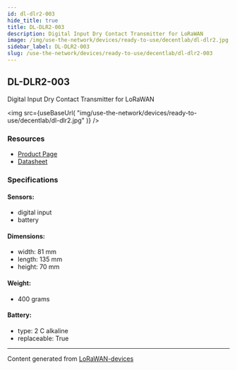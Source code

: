 ```yaml
---
id: dl-dlr2-003
hide_title: true
title: DL-DLR2-003
description: Digital Input Dry Contact Transmitter for LoRaWAN
image: /img/use-the-network/devices/ready-to-use/decentlab/dl-dlr2.jpg
sidebar_label: DL-DLR2-003
slug: /use-the-network/devices/ready-to-use/decentlab/dl-dlr2-003
---
```



## DL-DLR2-003

Digital Input Dry Contact Transmitter for LoRaWAN

<img
src={useBaseUrl(
"img/use-the-network/devices/ready-to-use/decentlab/dl-dlr2.jpg"
)}
/>

### Resources

- [Product Page](https://www.decentlab.com/products/analog-or-digital-sensor-device-for-lorawan)
- [Datasheet](https://cdn.decentlab.com/download/datasheets/Decentlab-DL-DLR2-datasheet.pdf)

### Specifications

#### Sensors:
- digital input
- battery
#### Dimensions:
- width: 81 mm
- length: 135 mm
- height: 70 mm
#### Weight: 
- 400 grams
#### Battery: 
- type: 2 C alkaline
- replaceable: True



---
Content generated from [LoRaWAN-devices](https://github.com/TheThingsNetwork/lorawan-devices)
